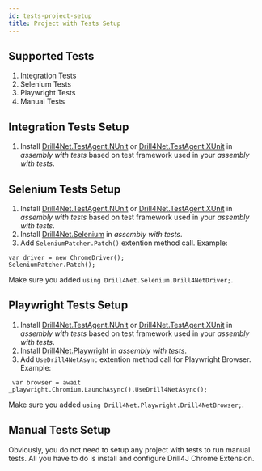 ```yaml
---
id: tests-project-setup
title: Project with Tests Setup
---
```



## Supported Tests
1. Integration Tests
2. Selenium Tests
3. Playwright Tests
4. Manual Tests

## Integration Tests Setup
1. Install [Drill4Net.TestAgent.NUnit](https://www.nuget.org/packages/Drill4Net.TestAgent.NUnit) or [Drill4Net.TestAgent.XUnit](https://www.nuget.org/packages/Drill4Net.TestAgent.XUnit)
in *assembly with tests* based on test framework used in your *assembly with tests*.

## Selenium Tests Setup
1. Install [Drill4Net.TestAgent.NUnit](https://www.nuget.org/packages/Drill4Net.TestAgent.NUnit) or [Drill4Net.TestAgent.XUnit](https://www.nuget.org/packages/Drill4Net.TestAgent.XUnit)
in *assembly with tests* based on test framework used in your *assembly with tests*.
2. Install [Drill4Net.Selenium](https://www.nuget.org/packages/Drill4Net.Selenium) in *assembly with tests*.
3. Add `SeleniumPatcher.Patch()` extention method call. Example:
```
var driver = new ChromeDriver();
SeleniumPatcher.Patch();
```
Make sure you added `using Drill4Net.Selenium.Drill4NetDriver;`.

## Playwright Tests Setup
1. Install [Drill4Net.TestAgent.NUnit](https://www.nuget.org/packages/Drill4Net.TestAgent.NUnit) or [Drill4Net.TestAgent.XUnit](https://www.nuget.org/packages/Drill4Net.TestAgent.XUnit)
in *assembly with tests* based on test framework used in your *assembly with tests*.
2. Install [Drill4Net.Playwright](https://www.nuget.org/packages/Drill4Net.Playwright) in *assembly with tests*.
3. Add `UseDrill4NetAsync` extention method call for Playwright Browser. Example:
```
 var browser = await _playwright.Chromium.LaunchAsync().UseDrill4NetAsync();
```
Make sure you added `using Drill4Net.Playwright.Drill4NetBrowser;`.

## Manual Tests Setup
Obviously, you do not need to setup any project with tests to run manual tests.
All you have to do is install and configure <Link to="/docs/drill4net/chrome-extention" target="_blank">Drill4J Chrome Extension</Link>.
